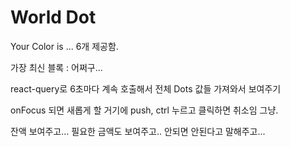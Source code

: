 
# World Dot


Your Color is ... 6개 제공함.

가장 최신 블록 : 어쩌구...

react-query로 6초마다 계속 호출해서 전체 Dots 값들 가져와서 보여주기

onFocus 되면 새롭게 할 거기에 push, ctrl 누르고 클릭하면 취소임 그냥.

잔액 보여주고...
필요한 금액도 보여주고..
안되면 안된다고 말해주고...

<Canvas />
